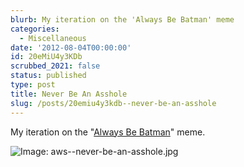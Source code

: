 ```yaml
---
blurb: My iteration on the 'Always Be Batman' meme
categories:
  - Miscellaneous
date: '2012-08-04T00:00:00'
id: 20eMiU4y3KDb
scrubbed_2021: false
status: published
type: post
title: Never Be An Asshole
slug: /posts/20emiu4y3kdb--never-be-an-asshole
---
```


My iteration on the "[Always Be Batman](http://weknowmemes.com/2012/03/the-most-important-thing-in-life-is-to-be-yourself-unless-you-can-be-batman/)" meme.

![Image: aws--never-be-an-asshole.jpg](/aws--never-be-an-asshole.jpg)
